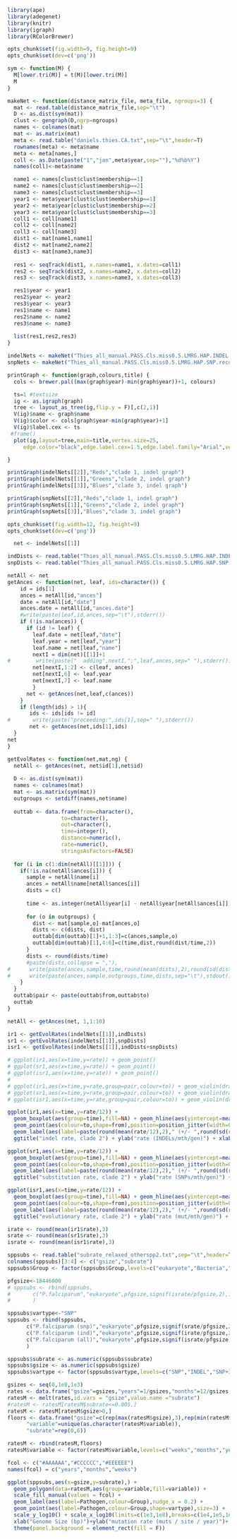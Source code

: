 ```r
library(ape)
library(adegenet)
library(knitr)
library(igraph)
library(RColorBrewer)

opts_chunk$set(fig.width=9, fig.height=9)
opts_chunk$set(dev=c('png'))
```


```r
sym <- function(M) {
  M[lower.tri(M)] = t(M)[lower.tri(M)]
  M
}

makeNet <- function(distance_matrix_file, meta_file, ngroups=3) {
  mat <- read.table(distance_matrix_file,sep="\t")
  D <- as.dist(sym(mat))
  clust <- gengraph(D,ngrp=ngroups)
  names <- colnames(mat)
  mat <- as.matrix(mat)
  meta <- read.table("daniels.thies.CA.txt",sep="\t",header=T)
  rownames(meta) <- meta$name
  meta <- meta[names,]
  coll <- as.Date(paste("1","jan",meta$year,sep=""),"%d%b%Y")
  names(coll)<-meta$name

  name1 <- names[clust$clust$membership==1]
  name2 <- names[clust$clust$membership==2]
  name3 <- names[clust$clust$membership==3]
  year1 <- meta$year[clust$clust$membership==1]
  year2 <- meta$year[clust$clust$membership==2]
  year3 <- meta$year[clust$clust$membership==3]
  coll1 <- coll[name1]
  coll2 <- coll[name2]
  coll3 <- coll[name3]
  dist1 <- mat[name1,name1]
  dist2 <- mat[name2,name2]
  dist3 <- mat[name3,name3]
  
  res1 <- seqTrack(dist1, x.names=name1, x.dates=coll1)
  res2 <- seqTrack(dist2, x.names=name2, x.dates=coll2)
  res3 <- seqTrack(dist3, x.names=name3, x.dates=coll3)

  res1$year <- year1
  res2$year <- year2
  res3$year <- year3
  res1$name <- name1
  res2$name <- name2
  res3$name <- name3
  
  list(res1,res2,res3)
}


```

```r
indelNets <- makeNet("Thies_all_manual.PASS.Cls.miss0.5.LMRG.HAP.INDEL.recode.vcf.dist.tab.txt")
snpNets <- makeNet("Thies_all_manual.PASS.Cls.miss0.5.LMRG.HAP.SNP.recode.vcf.dist.tab.txt")
```

```r

printGraph <- function(graph,colours,title) {
  cols <- brewer.pal((max(graph$year)-min(graph$year))+1, colours)

  ts=1 #textsize
  ig <- as.igraph(graph)
  tree <- layout_as_tree(ig,flip.y = F)[,c(2,1)]
  V(ig)$name <- graph$name
  V(ig)$color <- cols[graph$year-min(graph$year)+1]
  V(ig)$label.cex <- ts
 #frame()
  plot(ig,layout=tree,main=title,vertex.size=25,
     edge.color="black",edge.label.cex=1.5,edge.label.family="Arial",vertex.label.family="Arial")

}

printGraph(indelNets[[2]],"Reds","clade 1, indel graph")
printGraph(indelNets[[1]],"Greens","clade 2, indel graph")
printGraph(indelNets[[3]],"Blues","clade 3, indel graph")

printGraph(snpNets[[2]],"Reds","clade 1, indel graph")
printGraph(snpNets[[1]],"Greens","clade 2, indel graph")
printGraph(snpNets[[3]],"Blues","clade 3, indel graph")

```



```r
opts_chunk$set(fig.width=12, fig.height=9)
opts_chunk$set(dev=c('png'))
```

```r

  net <- indelNets[[1]]

indDists <- read.table("Thies_all_manual.PASS.Cls.miss0.5.LMRG.HAP.INDEL.recode.vcf.dist.tab.txt",sep="\t")
snpDists <- read.table("Thies_all_manual.PASS.Cls.miss0.5.LMRG.HAP.SNP.recode.vcf.dist.tab.txt",sep="\t")

netAll <- net
getAnces <- function(net, leaf, ids=character()) {
    id = ids[1]
    ances = netAll[id,"ances"]
    date = netAll[id,"date"]
    ances.date = netAll[id,"ances.date"]
    #write(paste(leaf,id,ances,sep="\t"),stderr())
    if (!is.na(ances)) {
      if (id != leaf) {
        leaf.date = net[leaf,"date"]
        leaf.year = net[leaf,"year"]
        leaf.name = net[leaf,"name"]
        nextI = dim(net)[[1]]+1
#        write(paste("  adding",nextI,":",leaf,ances,sep=" "),stderr())
        net[nextI,1:2] <- c(leaf, ances)
        net[nextI,6] <- leaf.year
        net[nextI,7] <- leaf.name
        }
      net <- getAnces(net,leaf,c(ances))
    }
    if (length(ids) > 1){
       ids <- ids[ids != id]
#       write(paste("proceeding:",ids[1],sep=" "),stderr())
       net <- getAnces(net,ids[1],ids)
  }
net
}

getEvolRates <- function(net,mat,ng) {
  netAll <- getAnces(net, net$id[1],net$id)
  
  D <- as.dist(sym(mat))
  names <- colnames(mat)
  mat <- as.matrix(sym(mat))
  outgroups <- setdiff(names,net$name)
  
  outtab <- data.frame(from=character(),
                 to=character(),
                 out=character(),
                 time=integer(),
                 distance=numeric(),
                 rate=numeric(),
                 stringsAsFactors=FALSE)
  
  for (i in c(1:dim(netAll)[[1]])) {
    if(!is.na(netAll$ances[i])) {
      sample = netAll$name[i]
      ances = netAll$name[netAll$ances[i]]
      dists = c()
      
      time <- as.integer(netAll$year[i] - netAll$year[netAll$ances[i]])
      
      for (o in outgroups) {
        dist <- mat[sample,o]-mat[ances,o]
        dists <- c(dists, dist)
        outtab[dim(outtab)[1]+1,1:3]=c(ances,sample,o)
        outtab[dim(outtab)[1],4:6]=c(time,dist,round(dist/time,2))        
      }
      dists <- round(dists/time)
      #paste(dists,collapse = ","),
#      write(paste(ances,sample,time,round(mean(dists),2),round(sd(dists),2),sep="\t"),stdout())
#      write(paste(ances,sample,outgroups,time,dists,sep="\t"),stdout())
    }
  }
  outtab$pair <- paste(outtab$from,outtab$to)
  outtab
}

netAll <- getAnces(net, 1,1:10)

ir1 <- getEvolRates(indelNets[[1]],indDists)
sr1 <- getEvolRates(indelNets[[1]],snpDists)  
isr1 <- getEvolRates(indelNets[[1]],indDists+snpDists)  

# ggplot(ir1,aes(x=time,y=rate)) + geom_point()
# ggplot(sr1,aes(x=time,y=rate)) + geom_point()
# ggplot(isr1,aes(x=time,y=rate)) + geom_point()
# 
# ggplot(ir1,aes(x=time,y=rate,group=pair,colour=to)) + geom_violin(draw_quantiles = T) + geom_point(position=position_jitter(width=0.2))
# ggplot(sr1,aes(x=time,y=rate,group=pair,colour=to)) + geom_violin(draw_quantiles = T) + geom_point(position=position_jitter(width=0.2))
# ggplot(isr1,aes(x=time,y=rate,group=pair,colour=to)) + geom_violin(draw_quantiles = T) + geom_point(position=position_jitter(width=0.2))

ggplot(ir1,aes(x=time,y=rate/12)) + 
  geom_boxplot(aes(group=time),fill=NA) + geom_hline(aes(yintercept=mean(rate/12)),linetype=3) + 
  geom_point(aes(colour=to,shape=from),position=position_jitter(width=0.5),size=3)+
  geom_label(aes(label=paste(round(mean(rate/12),2)," (+/- ",round(sd(rate/12),1),")",sep=""),y=mean(rate/12),x=7.3),size=5)+
  ggtitle("indel rate, clade 2") + ylab("rate (INDELs/mth/gen)") + xlab("years")  + ylim(-2,9) + xlim(0,7.5)

ggplot(sr1,aes(x=time,y=rate/12)) + 
  geom_boxplot(aes(group=time),fill=NA) + geom_hline(aes(yintercept=mean(rate/12)),linetype=3) + 
  geom_point(aes(colour=to,shape=from),position=position_jitter(width=0.5),size=3)+
  geom_label(aes(label=paste(round(mean(rate/12),2)," (+/- ",round(sd(rate/12),1),")",sep=""),y=mean(rate/12),x=7.3),size=5)+
  ggtitle("substitution rate, clade 2") + ylab("rate (SNPs/mth/gen)") + xlab("years") + ylim(-2,9) + xlim(0,7.5)

ggplot(isr1,aes(x=time,y=rate/12)) + 
  geom_boxplot(aes(group=time),fill=NA) + geom_hline(aes(yintercept=mean(rate/12)),linetype=3) + 
  geom_point(aes(colour=to,shape=from),position=position_jitter(width=0.5),size=3) +
  geom_label(aes(label=paste(round(mean(rate/12),2)," (+/- ",round(sd(rate/12),1),")",sep=""),y=mean(rate/12),x=7.3),size=5)+
  ggtitle("evolutionary rate, clade 2") + ylab("rate (mut/mth/gen)") + xlab("years")  + ylim(-2,9) + xlim(0,7.5)

irate <- round(mean(ir1$rate),3)
srate <- round(mean(sr1$rate),3)
israte <- round(mean(isr1$rate),3)

```


```r

sppsubs <- read.table("subrate_relaxed_otherspp2.txt",sep="\t",header=T,stringsAsFactors = F)
colnames(sppsubs)[3:4] <- c("gsize","subrate")
sppsubs$Group <- factor(sppsubs$Group,levels=c("eukaryote","Bacteria","dsDNA virus","ssDNA virus","RNA virus"),ordered = T)

pfgsize<-18446000
# sppsubs <- rbind(sppsubs,
#       c("P.falciparum","eukaryote",pfgsize,signif(israte/pfgsize,2),israte,"among",8,"ours")
#       )

sppsubs$vartype<-"SNP"
sppsubs <- rbind(sppsubs,
      c("P.falciparum (snp)","eukaryote",pfgsize,signif(srate/pfgsize,2),srate,"among",8,"ours","SNP"),
      c("P.falciparum (ind)","eukaryote",pfgsize,signif(irate/pfgsize,2),irate,"among",8,"ours","INDEL"),
      c("P.falciparum (all)","eukaryote",pfgsize,signif(israte/pfgsize,2),israte,"among",8,"ours","SNP+INDEL")
      )

sppsubs$subrate <- as.numeric(sppsubs$subrate)
sppsubs$gsize <- as.numeric(sppsubs$gsize)
sppsubs$vartype <- factor(sppsubs$vartype,levels=c("SNP","INDEL","SNP+INDEL"),ordered=T)

gsizes <- seq(0,1e8,1e3)
rates <- data.frame("gsize"=gsizes,"years"=1/gsizes,"months"=12/gsizes,"weeks"=52/gsizes)
ratesM <- melt(rates,id.vars = "gsize",value.name ="subrate")
#ratesM <- ratesM[ratesM$subrate<=0.005,]
ratesM <- ratesM[ratesM$gsize>0,]
floors <- data.frame("gsize"=c(rep(max(ratesM$gsize),3),rep(min(ratesM$gsize),3)),
      "variable"=unique(as.character(ratesM$variable)),
      "subrate"=rep(0,6))

ratesM <- rbind(ratesM,floors)
ratesM$variable <- factor(ratesM$variable,levels=c("weeks","months","years"),ordered=T)

fcol <- c("#AAAAAA","#CCCCCC","#EEEEEE")
names(fcol) = c("years","months","weeks")

ggplot(sppsubs,aes(x=gsize,y=subrate),) +  
  geom_polygon(data=ratesM,aes(group=variable,fill=variable)) +
  scale_fill_manual(values = fcol) + 
  geom_label(aes(label=Pathogen,colour=Group),nudge_x = 0.2) + 
  geom_point(aes(label=Pathogen,colour=Group,shape=vartype),size=3) + 
  scale_y_log10() + scale_x_log10(limits=c(1e3,1e8),breaks=c(1e4,1e5,1e6,1e7,1e8)) +
  xlab("Genome Size (bp)")+ylab("mutation rate (muts / site / year)")+
  theme(panel.background = element_rect(fill = F))


```

